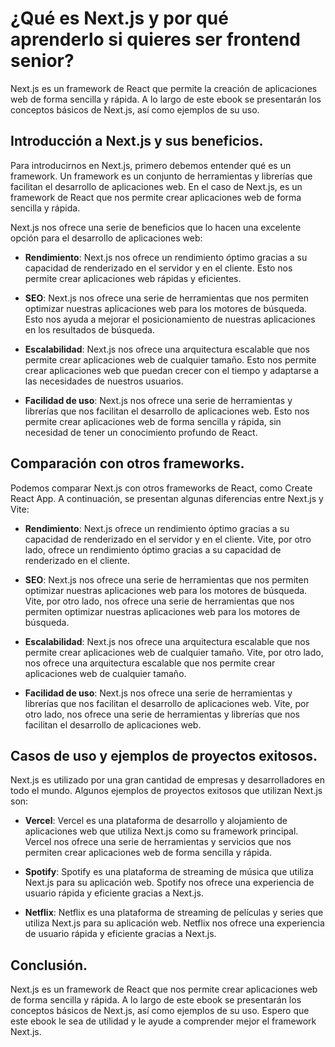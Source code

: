 # ¿Qué es Next.js y por qué aprenderlo si quieres ser frontend senior?

Next.js es un framework de React que permite la creación de aplicaciones web de forma sencilla y rápida. A lo largo de este ebook se presentarán los conceptos básicos de Next.js, así como ejemplos de su uso.

## Introducción a Next.js y sus beneficios.

Para introducirnos en Next.js, primero debemos entender qué es un framework. Un framework es un conjunto de herramientas y librerías que facilitan el desarrollo de aplicaciones web. En el caso de Next.js, es un framework de React que nos permite crear aplicaciones web de forma sencilla y rápida.

Next.js nos ofrece una serie de beneficios que lo hacen una excelente opción para el desarrollo de aplicaciones web:

- **Rendimiento**: Next.js nos ofrece un rendimiento óptimo gracias a su capacidad de renderizado en el servidor y en el cliente. Esto nos permite crear aplicaciones web rápidas y eficientes.

- **SEO**: Next.js nos ofrece una serie de herramientas que nos permiten optimizar nuestras aplicaciones web para los motores de búsqueda. Esto nos ayuda a mejorar el posicionamiento de nuestras aplicaciones en los resultados de búsqueda.

- **Escalabilidad**: Next.js nos ofrece una arquitectura escalable que nos permite crear aplicaciones web de cualquier tamaño. Esto nos permite crear aplicaciones web que puedan crecer con el tiempo y adaptarse a las necesidades de nuestros usuarios.

- **Facilidad de uso**: Next.js nos ofrece una serie de herramientas y librerías que nos facilitan el desarrollo de aplicaciones web. Esto nos permite crear aplicaciones web de forma sencilla y rápida, sin necesidad de tener un conocimiento profundo de React.

## Comparación con otros frameworks.

Podemos comparar Next.js con otros frameworks de React, como Create React App. A continuación, se presentan algunas diferencias entre Next.js y Vite:

- **Rendimiento**: Next.js ofrece un rendimiento óptimo gracias a su capacidad de renderizado en el servidor y en el cliente. Vite, por otro lado, ofrece un rendimiento óptimo gracias a su capacidad de renderizado en el cliente.

- **SEO**: Next.js nos ofrece una serie de herramientas que nos permiten optimizar nuestras aplicaciones web para los motores de búsqueda. Vite, por otro lado, nos ofrece una serie de herramientas que nos permiten optimizar nuestras aplicaciones web para los motores de búsqueda.

- **Escalabilidad**: Next.js nos ofrece una arquitectura escalable que nos permite crear aplicaciones web de cualquier tamaño. Vite, por otro lado, nos ofrece una arquitectura escalable que nos permite crear aplicaciones web de cualquier tamaño.

- **Facilidad de uso**: Next.js nos ofrece una serie de herramientas y librerías que nos facilitan el desarrollo de aplicaciones web. Vite, por otro lado, nos ofrece una serie de herramientas y librerías que nos facilitan el desarrollo de aplicaciones web.

## Casos de uso y ejemplos de proyectos exitosos.

Next.js es utilizado por una gran cantidad de empresas y desarrolladores en todo el mundo. Algunos ejemplos de proyectos exitosos que utilizan Next.js son:

- **Vercel**: Vercel es una plataforma de desarrollo y alojamiento de aplicaciones web que utiliza Next.js como su framework principal. Vercel nos ofrece una serie de herramientas y servicios que nos permiten crear aplicaciones web de forma sencilla y rápida.

- **Spotify**: Spotify es una plataforma de streaming de música que utiliza Next.js para su aplicación web. Spotify nos ofrece una experiencia de usuario rápida y eficiente gracias a Next.js.

- **Netflix**: Netflix es una plataforma de streaming de películas y series que utiliza Next.js para su aplicación web. Netflix nos ofrece una experiencia de usuario rápida y eficiente gracias a Next.js.

## Conclusión.

Next.js es un framework de React que nos permite crear aplicaciones web de forma sencilla y rápida. A lo largo de este ebook se presentarán los conceptos básicos de Next.js, así como ejemplos de su uso. Espero que este ebook le sea de utilidad y le ayude a comprender mejor el framework Next.js.

